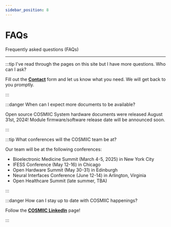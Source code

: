 ```yaml
---
sidebar_position: 8
---
```


# FAQs

Frequently asked questions (FAQs)

---

:::tip I've read through the pages on this site but I have more questions. Who can I ask?

Fill out the **[Contact](https://cosmiic.atlassian.net/servicedesk/customer/portal/1/group/1/create/19)** form and let us know what you need. We will get back to you promptly.

:::

:::danger When can I expect more documents to be available?

Open source COSMIIC System hardware documents were released August 31st, 2024! Module firmware/software release date will be announced soon.

:::

:::tip What conferences will the COSMIIC team be at?

Our team will be at the following conferences:

- Bioelectronic Medicine Summit (March 4-5, 2025) in New York City
- IFESS Conference (May 12-16) in Chicago
- Open Hardware Summit (May 30-31) in Edinburgh
- Neural Interfaces Conference (June 12-14) in Arlington, Virginia  
- Open Healthcare Summit (late summer, TBA)


:::

:::danger How can I stay up to date with COSMIIC happenings?

Follow the **[COSMIIC LinkedIn](https://www.linkedin.com/company/cosmiic/)** page!

:::